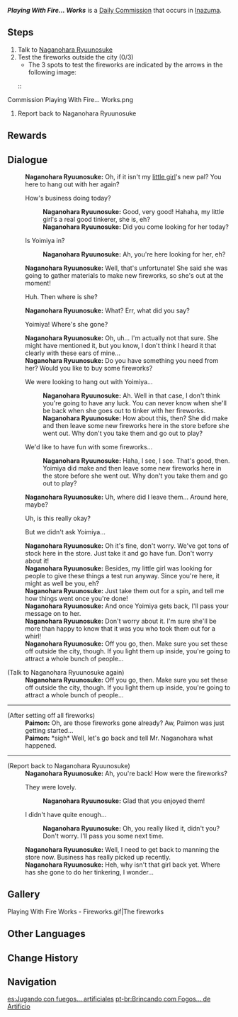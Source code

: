 {{Quest Infobox
|id            = 
|type          = Commission
|image         = Commission Playing With Fire... Works.png
|startLocation = [[Inazuma City]], [[Inazuma]]
|region        = Inazuma
|area          = Narukami Island
|subarea       = Inazuma City
|requirement   = 
|other         = * AR-Dependent Rewards
|npc           = Naganohara Ryuunosuke
|characters    = Naganohara Ryuunosuke; Paimon; Traveler
}}
'''''Playing With Fire... Works''''' is a [[Daily Commission]] that occurs in [[Inazuma]].

==Steps==
#Talk to [[Naganohara Ryuunosuke]]
#Test the fireworks outside the city (0/3)
#*The 3 spots to test the fireworks are indicated by the arrows in the following image:
#::<gallery>
Commission Playing With Fire... Works.png
</gallery>
#Report back to Naganohara Ryuunosuke

==Rewards==
{{Commission Rewards|full}}

==Dialogue==
{{Quest Description|Naganohara Fireworks seems to have come up with some new pyrotechnics...}}
{{Dialogue start}}
:'''Naganohara Ryuunosuke:''' Oh, if it isn't my [[Yoimiya|little girl]]'s new pal? You here to hang out with her again?
:{{DIcon}} How's business doing today?
::'''Naganohara Ryuunosuke:''' Good, very good! Hahaha, my little girl's a real good tinkerer, she is, eh?
::'''Naganohara Ryuunosuke:''' Did you come looking for her today?
:{{DIcon}} Is Yoimiya in?
::'''Naganohara Ryuunosuke:''' Ah, you're here looking for her, eh?
:'''Naganohara Ryuunosuke:''' Well, that's unfortunate! She said she was going to gather materials to make new fireworks, so she's out at the moment!
:{{DIcon}} Huh. Then where is she?
:'''Naganohara Ryuunosuke:''' What? Err, what did you say?
:{{DIcon}} Yoimiya! Where's she gone?
:'''Naganohara Ryuunosuke:''' Oh, uh... I'm actually not that sure. She might have mentioned it, but you know, I don't think I heard it that clearly with these ears of mine...
:'''Naganohara Ryuunosuke:''' Do you have something you need from her? Would you like to buy some fireworks?
:{{DIcon}} We were looking to hang out with Yoimiya...
::'''Naganohara Ryuunosuke:''' Ah. Well in that case, I don't think you're going to have any luck. You can never know when she'll be back when she goes out to tinker with her fireworks.
::'''Naganohara Ryuunosuke:''' How about this, then? She did make and then leave some new fireworks here in the store before she went out. Why don't you take them and go out to play?
:{{DIcon}} We'd like to have fun with some fireworks...
::'''Naganohara Ryuunosuke:''' Haha, I see, I see. That's good, then. Yoimiya did make and then leave some new fireworks here in the store before she went out. Why don't you take them and go out to play?
:'''Naganohara Ryuunosuke:''' Uh, where did I leave them... Around here, maybe?
:{{DIcon}} Uh, is this really okay?
:{{DIcon}} But we didn't ask Yoimiya...
:'''Naganohara Ryuunosuke:''' Oh it's fine, don't worry. We've got tons of stock here in the store. Just take it and go have fun. Don't worry about it!
:'''Naganohara Ryuunosuke:''' Besides, my little girl was looking for people to give these things a test run anyway. Since you're here, it might as well be you, eh?
:'''Naganohara Ryuunosuke:''' Just take them out for a spin, and tell me how things went once you're done!
:'''Naganohara Ryuunosuke:''' And once Yoimiya gets back, I'll pass your message on to her.
:'''Naganohara Ryuunosuke:''' Don't worry about it. I'm sure she'll be more than happy to know that it was you who took them out for a whirl!
:'''Naganohara Ryuunosuke:''' Off you go, then. Make sure you set these off outside the city, though. If you light them up inside, you're going to attract a whole bunch of people...

;(Talk to Naganohara Ryuunosuke again)
:'''Naganohara Ryuunosuke:''' Off you go, then. Make sure you set these off outside the city, though. If you light them up inside, you're going to attract a whole bunch of people...
----
;(After setting off all fireworks)
:'''Paimon:''' Oh, are those fireworks gone already? Aw, Paimon was just getting  started...
:'''Paimon:''' *sigh* Well, let's go back and tell Mr. Naganohara what happened.
----
;(Report back to Naganohara Ryuunosuke)
:'''Naganohara Ryuunosuke:''' Ah, you're back! How were the fireworks?
:{{DIcon}} They were lovely.
::'''Naganohara Ryuunosuke:''' Glad that you enjoyed them!
:{{DIcon}} I didn't have quite enough...
::'''Naganohara Ryuunosuke:''' Oh, you really liked it, didn't you? Don't worry. I'll pass you some next time.
:'''Naganohara Ryuunosuke:''' Well, I need to get back to manning the store now. Business has really picked up recently.
:'''Naganohara Ryuunosuke:''' Heh, why isn't that girl back yet. Where has she gone to do her tinkering, I wonder...
{{Dialogue end}}

==Gallery==
<gallery>
Playing With Fire Works - Fireworks.gif|The fireworks
</gallery>

==Other Languages==
{{Other Languages
|en      = Playing With Fire... Works
|zhs     = 烟花试玩计划
|zhs_rm  = Yānhuā Shìwán Jìhuà
|zht     = 煙花試玩計畫
|zht_rm  = Yānhuā Shìwán Jìhuà
|zh_tl   = Fireworks Demo Program
|ja      = 花火試し打ち計画
|ja_rm   = Hanabi Tameshi-uchi Keikaku
|ja_tl   = Fireworks Testing Plan
|ko      = 폭죽 체험 작전
|ko_rm   = Pokjuk Cheheom Jakjeon
|ko_tl   = Fireworks Experience Operation
|es      = Jugando con fuegos... artificiales
|es_tl   = Playing With Fire... Works
|fr      = Jouer avec le feu... d'artifice
|fr_tl   = Playing With Fire... Work
|ru      = Игра с огнём
|ru_tl   = Playing With Fire
|th      = แผนการทดสอบดอกไม้ไฟ
|th_rm   = 
|th_tl   = Fireworks Testing Plan
|vi      = Kế Hoạch Thử Pháo Hoa
|vi_tl   = Fireworks Test Plan
|de      = Das Spiel mit dem Feuer...werk
|de_tl   = The Game With the Fire... works
|id      = Percobaan Kembang Api
|id_tl   = Fireworks Testing
|pt      = Brincando com Fogos... de Artifício
|pt_tl   = Playing With Fire... Works
|tr      = Gökyüzünde Tehlikeli bir Oyun
|tr_tl   = 
|it      = Scherzare col fuoco... d'artificio
|it_tl   = 
}}

==Change History==
{{Change History|2.1}}

==Navigation==
{{Commission Navbox|Inazuma|Standalone}}

[[es:Jugando con fuegos... artificiales]]
[[pt-br:Brincando com Fogos... de Artifício]]